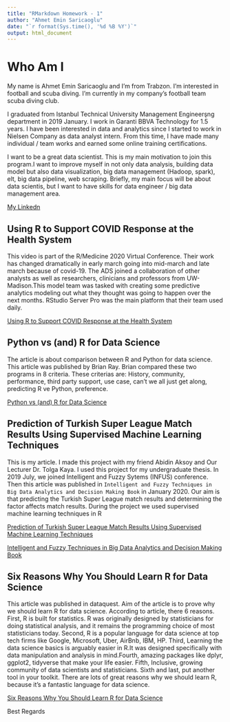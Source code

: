 ```yaml
---
title: "RMarkdown Homework - 1"
author: "Ahmet Emin Saricaoglu"
date: "`r format(Sys.time(), '%d %B %Y')`"
output: html_document
---
```


# Who Am I

My name is Ahmet Emin Saricaoglu and I'm from Trabzon. I'm interested in football and scuba diving. I'm currently in my company's football team scuba diving club. 

I graduated from Istanbul Technical University Management Engineerşng department in 2019 January. I work in Garanti BBVA Technology for 1.5 years. I have been interested in data and analytics since I started to work in Nielsen Company as data analyst intern. From this time, I have made many individual / team works and earned some online training certifications.

I want to be a great data scientist. This is my main motivation to join this program.I want to improve myself in not only data analysis, building data model but also data visualization, big data management (Hadoop, spark), elt, big data pipeline, web scraping. Briefly, my main focus will be about data scientis, but I want to have skills for data engineer / big data management area.

[My Linkedn](https://www.linkedin.com/in/ahmeteminsaricaoglu/)

## Using R to Support COVID Response at the Health System

This video is part of the R/Medicine 2020 Virtual Conference. Their work has changed dramatically in early march going into mid-march and late march because of covid-19. The ADS joined a collaboration of other analysts as well as researchers, clinicians and professors from UW-Madison.This model team was tasked with creating some predictive analytics modeling out what they thought was going to happen over the next months. RStudio Server Pro was the main platform that their team used daily.

[Using R to Support COVID Response at the Health System](https://www.youtube.com/watch?v=h0c5iB_VFcg)
 
## Python vs (and) R for Data Science

The article is about comparison between R and Python for data science. This article was published by Brian Ray. Brian compared these two programs in 8 criteria. These criterias are: History, community, performance, third party support, use case, can't we all just get along, predicting R ve Python, preference. 

[Python vs (and) R for Data Science](https://blog.usejournal.com/python-vs-and-r-for-data-science-833b48ccc91d)

## Prediction of Turkish Super League Match Results Using Supervised Machine Learning Techniques

This is my article. I made this project with my friend Abidin Aksoy and Our Lecturer Dr. Tolga Kaya. I used this project for my undergraduate thesis. In 2019 July, we joined Intelligent and Fuzzy Sytems (INFUS) conference. Then this article was published in `Intelligent and Fuzzy Techniques in Big Data Analytics and Decision Making Book` in January 2020. Our aim is that predicting the Turkish Super League match results and determining the factor affects match results. During the project we used supervised machine learning techniques in R

[Prediction of Turkish Super League Match Results Using Supervised Machine Learning Techniques](https://www.researchgate.net/publication/334278531_Prediction_of_Turkish_Super_League_Match_Results_Using_Supervised_Machine_Learning_Techniques)

[Intelligent and Fuzzy Techniques in Big Data Analytics and Decision Making Book](https://www.amazon.com/Intelligent-Techniques-Analytics-Decision-Making/dp/3030237559)

## Six Reasons Why You Should Learn R for Data Science

This article was published in dataquest. Aim of the article is to prove why we should learn R for data science. According to article, there 6 reasons. First, R is built for statistics. R was originally designed by statisticians for doing statistical analysis, and it remains the programming choice of most statisticians today. Second, R is a popular language for data science at top tech firms like Google, Microsoft, Uber, AirBnb, IBM, HP. Third, Learning the data science basics is arguably easier in R.It was designed specifically with data manipulation and analysis in mind.Fourth, amazing packages like dplyr, ggplot2, tidyverse  that make your life easier. Fifth, Inclusive, growing community of data scientists and statisticians. Sixth and last, put another tool in your toolkit. There are lots of great reasons why we should learn R, because it's a fantastic language for data science.

[Six Reasons Why You Should Learn R for Data Science](https://www.dataquest.io/blog/three-mighty-good-reasons-to-learn-r-for-data-science/)

Best Regards

